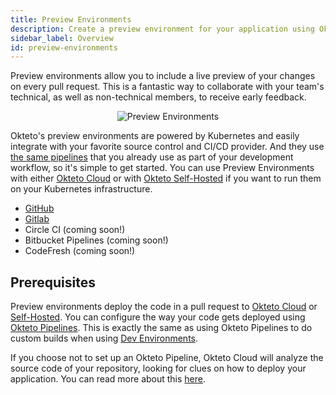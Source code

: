 ```yaml
---
title: Preview Environments
description: Create a preview environment for your application using Okteto
sidebar_label: Overview
id: preview-environments
---
```



Preview environments allow you to include a live preview of your changes on every pull request. This is a fantastic way to collaborate with your team's technical, as well as non-technical members, to receive early feedback.

<p align="center"><Image src="/docs/cloud/preview-environments/images/preview-environments.png" alt="Preview Environments" /></p>

Okteto's preview environments are powered by Kubernetes and easily integrate with your favorite source control and CI/CD provider. And they use [the same pipelines](/docs/previous/cloud/okteto-pipeline/) that you already use as part of your development workflow, so it's simple to get started. You can use Preview Environments with either [Okteto Cloud](/docs/previous/cloud) or with [Okteto Self-Hosted](/docs/previous/enterprise) if you want to run them on your Kubernetes infrastructure.

- [GitHub](/docs/previous/cloud/preview-environments/preview-environments-github/)
- [Gitlab](/docs/previous/cloud/preview-environments/preview-environments-gitlab/)
- Circle CI (coming soon!)
- Bitbucket Pipelines (coming soon!)
- CodeFresh (coming soon!)

## Prerequisites

Preview environments deploy the code in a pull request to [Okteto Cloud](/docs/previous/cloud/) or [Self-Hosted](/docs/previous/enterprise/). You can configure the way your code gets deployed using [Okteto Pipelines](/docs/previous/cloud/okteto-pipeline/). This is exactly the same as using Okteto Pipelines to do custom builds when using [Dev Environments](/docs/previous/reference/development-environment/). 

If you choose not to set up an Okteto Pipeline, Okteto Cloud will analyze the source code of your repository, looking for clues on how to deploy your application. You can read more about this [here](/docs/previous/cloud/deploy-from-git/#prerequisites).
